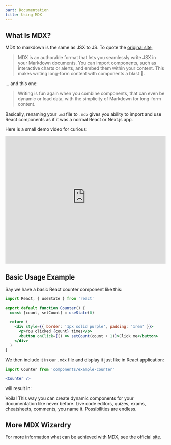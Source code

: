 ```yaml
---
part: Documentation
title: Using MDX
---
```


## What Is MDX?

MDX to markdown is the same as JSX to JS. To quote the [original site](https://mdxjs.com/),

> MDX is an authorable format that lets you seamlessly write JSX in your Markdown documents. You can import components, such as interactive charts or alerts, and embed them within your content. This makes writing long-form content with components a blast 🚀.

... and this one:

> Writing is fun again when you combine components, that can even be dynamic or load data, with the simplicity of Markdown for long-form content.

Basically, renaming your `.md` file to `.mdx` gives you ability to import and use React components as if it was a normal React or Next.js app.

Here is a small demo video for curious:

<iframe
  width='100%'
  height='400'
  src='https://www.youtube-nocookie.com/embed/d2sQiI5NFAM'
  frameBorder='0'
  allow='accelerometer; autoplay; clipboard-write; encrypted-media; gyroscope; picture-in-picture'
  allowFullScreen
></iframe>

## Basic Usage Example

Say we have a basic React counter component like this:

```jsx title=components/example-counter.jsx
import React, { useState } from 'react'

export default function Counter() {
  const [count, setCount] = useState(0)

  return (
    <div style={{ border: '1px solid purple', padding: '1rem' }}>
      <p>You clicked {count} times</p>
      <button onClick={() => setCount(count + 1)}>Click me</button>
    </div>
  )
}
```

We then include it in our `.mdx` file and display it just like in React application:

```jsx title=pages/documentation/mypage.mdx
import Counter from 'components/example-counter'

<Counter />
```

will result in:


<Counter />

Voila! This way you can create dynamic components for your documentation like never before. Live code editors, quizes, exams, cheatsheets, comments, you name it. Possibilities are endless.

## More MDX Wizardry

For more information what can be achieved with MDX, see the official [site](https://mdxjs.com/).

